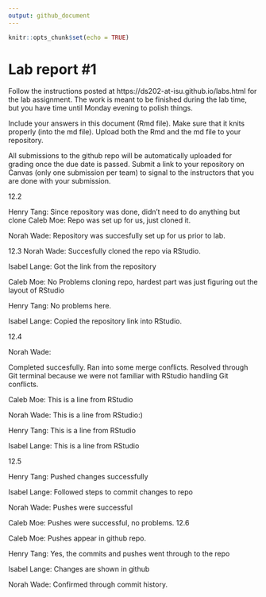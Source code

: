 ```yaml
---
output: github_document
---
```


<!-- README.md is generated from README.Rmd. Please edit the README.Rmd file -->


```r
knitr::opts_chunk$set(echo = TRUE)
```

# Lab report #1

Follow the instructions posted at https://ds202-at-isu.github.io/labs.html for the lab assignment. The work is meant to be finished during the lab time, but you have time until Monday evening to polish things.

Include your answers in this document (Rmd file). Make sure that it knits properly (into the md file). Upload both the Rmd and the md file to your repository.  

All submissions to the github repo will be automatically uploaded for grading once the due date is passed.
Submit a link to your repository on Canvas (only one submission per team) to signal to the instructors that you are done with your submission.


12.2

Henry Tang:
Since repository was done, didn't need to do anything but clone
Caleb Moe:
Repo was set up for us, just cloned it.

Norah Wade: 
Repository was succesfully set up for us prior to lab.

12.3
Norah Wade: 
Succesfully cloned the repo via RStudio. 

Isabel Lange: 
Got the link from the repository

Caleb Moe:
No Problems cloning repo, hardest part was just figuring out the layout of RStudio

Henry Tang: No problems here.

Isabel Lange: Copied the repository link into RStudio.

12.4

Norah Wade: 

Completed succesfully. Ran into some merge conflicts. Resolved
through Git terminal because we were not familiar with RStudio handling Git conflicts.


Caleb Moe:
This is a line from RStudio

Norah Wade: This is a line from RStudio:)

Henry Tang:
This is a line from RStudio

Isabel Lange:
This is a line from RStudio

12.5

Henry Tang:
Pushed changes successfully

Isabel Lange: Followed steps to commit changes to repo

Norah Wade: Pushes were successful

Caleb Moe: 
Pushes were successful, no problems.
12.6

Caleb Moe:
Pushes appear in github repo.

Henry Tang:
Yes, the commits and pushes went through to the repo

Isabel Lange:
Changes are shown in github

Norah Wade: Confirmed through commit history.
